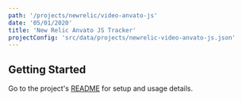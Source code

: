 ```yaml
---
path: '/projects/newrelic/video-anvato-js'
date: '05/01/2020'
title: 'New Relic Anvato JS Tracker'
projectConfig: 'src/data/projects/newrelic-video-anvato-js.json'
---
```


## Getting Started

Go to the project's [README](https://github.com/newrelic/video-anvato-js#readme) for setup and usage details.
